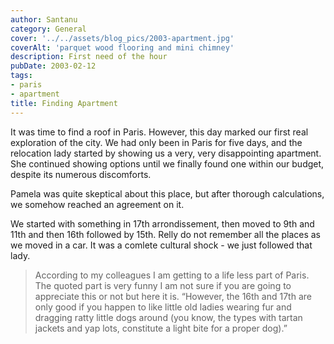 ```yaml
---
author: Santanu
category: General
cover: '../../assets/blog_pics/2003-apartment.jpg'
coverAlt: 'parquet wood flooring and mini chimney'
description: First need of the hour
pubDate: 2003-02-12
tags:
- paris
- apartment
title: Finding Apartment
---
```


It was time to find a roof in Paris. However, this day marked our first real exploration of the city. We had only been in Paris for five days, and the relocation lady started by showing us a very, very disappointing apartment. She continued showing options until we finally found one within our budget, despite its numerous discomforts.

Pamela was quite skeptical about this place, but after thorough calculations, we somehow reached an agreement on it.

We started with something in 17th arrondissement, then moved to 9th and 11th and then 16th followed by 15th.
Relly do not remember all the places as we moved in a car. It was a comlete cultural shock - we just followed that lady.  

>According to my colleagues I am getting to a life less part of Paris. The quoted part is very funny I am not sure if you are going to appreciate this or not but here it is. “However, the 16th and 17th are only good if you happen to like little old ladies wearing fur and dragging ratty little dogs around (you know, the types with tartan jackets and yap lots, constitute a light bite for a proper dog).”